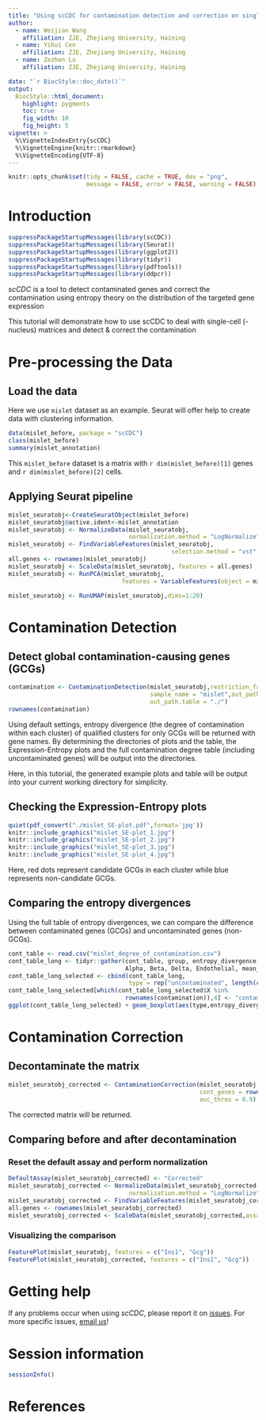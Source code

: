 ---
title: "Using scCDC for contamination detection and correction on single-cell (-nucleus) RNA-Seq data"
author:
  - name: Weijian Wang
    affiliation: ZJE, Zhejiang University, Haining
  - name: Yihui Cen
    affiliation: ZJE, Zhejiang University, Haining
  - name: Zezhen Lu
    affiliation: ZJE, Zhejiang University, Haining

date: "`r BiocStyle::doc_date()`"
output:
  BiocStyle::html_document:
    highlight: pygments
    toc: true
    fig_width: 10
    fig_height: 5
vignette: >
  %\VignetteIndexEntry{scCDC}
  %\VignetteEngine{knitr::rmarkdown}
  %\VignetteEncoding{UTF-8}
---

```{r echo=FALSE, include=FALSE}
knitr::opts_chunk$set(tidy = FALSE, cache = TRUE, dev = "png",
                      message = FALSE, error = FALSE, warning = FALSE)
```

# Introduction

```{r setup}
suppressPackageStartupMessages(library(scCDC))
suppressPackageStartupMessages(library(Seurat))
suppressPackageStartupMessages(library(ggplot2))
suppressPackageStartupMessages(library(tidyr))
suppressPackageStartupMessages(library(pdftools))
suppressPackageStartupMessages(library(ddpcr))
```

*scCDC* is a tool to detect contaminated genes and correct the contamination using entropy theory on the distribution of the targeted gene expression

This tutorial will demonstrate how to use scCDC to deal with single-cell (-nucleus) matrices and detect & correct the contamination

# Pre-processing the Data

## Load the data

Here we use `mislet` dataset as an example. Seurat will offer help to create data with clustering information.
```{r load-data}
data(mislet_before, package = "scCDC")
class(mislet_before)
summary(mislet_annotation)
```

This `mislet_before` dataset is a matrix with `r dim(mislet_before)[1]` genes and `r dim(mislet_before)[2]` cells.

## Applying Seurat pipeline

```{r apply-Seurat,message=FALSE,warning=FALSE}
mislet_seuratobj<-CreateSeuratObject(mislet_before)
mislet_seuratobj@active.ident<-mislet_annotation
mislet_seuratobj <- NormalizeData(mislet_seuratobj,
                                  normalization.method = "LogNormalize",scale.factor = 10000)
mislet_seuratobj <- FindVariableFeatures(mislet_seuratobj, 
                                              selection.method = "vst", nfeatures = 2000)
all.genes <- rownames(mislet_seuratobj)
mislet_seuratobj <- ScaleData(mislet_seuratobj, features = all.genes)
mislet_seuratobj <- RunPCA(mislet_seuratobj, 
                                features = VariableFeatures(object = mislet_seuratobj))

mislet_seuratobj <- RunUMAP(mislet_seuratobj,dims=1:20)
```

# Contamination Detection

## Detect global contamination-causing genes (GCGs)

```{r ContaminationDetection.1}
contamination <- ContaminationDetection(mislet_seuratobj,restriction_factor = 0.8, 
                                        sample_name = "mislet",out_path.plot = "./",
                                        out_path.table = "./")
rownames(contamination)
```

Using default settings, entropy divergence (the degree of contamination within each cluster) of qualified clusters for only GCGs will be returned with gene names. By determining the directories of plots and the table, the Expression-Entropy plots and the full contamination degree table (including uncontaminated genes) will be output into the directories.

Here, in this tutorial, the generated example plots and table will be output into your current working directory for simplicity.

## Checking the Expression-Entropy plots

```{r ContaminationDetection.2,fig.width=1,fig.height=1}
quiet(pdf_convert("./mislet_SE-plot.pdf",format='jpg'))
knitr::include_graphics("mislet_SE-plot_1.jpg")
knitr::include_graphics("mislet_SE-plot_2.jpg")
knitr::include_graphics("mislet_SE-plot_3.jpg")
knitr::include_graphics("mislet_SE-plot_4.jpg")
```
Here, red dots represent candidate GCGs in each cluster while blue represents non-candidate GCGs.

## Comparing the entropy divergences

Using the full table of entropy divergences, we can compare the difference between contaminated genes (GCGs) and uncontaminated genes (non-GCGs). 
```{r ContaminationDetection.3}
cont_table <- read.csv("mislet_degree_of_contamination.csv")
cont_table_long <- tidyr::gather(cont_table, group, entropy_divergence, 
                                 Alpha, Beta, Delta, Endothelial, mean_distance)
cont_table_long_selected <- cbind(cont_table_long, 
                                  type = rep("uncontaminated", length(cont_table_long[,1])))
cont_table_long_selected[which(cont_table_long_selected$X %in% 
                                 rownames(contamination)),4] <- "contaminated"
ggplot(cont_table_long_selected) + geom_boxplot(aes(type,entropy_divergence),outlier.shape = NA) + facet_wrap(~group)

```

# Contamination Correction

## Decontaminate the matrix

```{r ContaminationCorrection.1}
mislet_seuratobj_corrected <- ContaminationCorrection(mislet_seuratobj, 
                                                      cont_genes = rownames(contamination),
                                                      auc_thres = 0.9)
```
The corrected matrix will be returned. 

## Comparing before and after decontamination

### Reset the default assay and perform normalization

```{r ContaminationCorrection.2}
DefaultAssay(mislet_seuratobj_corrected) <- "Corrected"
mislet_seuratobj_corrected <- NormalizeData(mislet_seuratobj_corrected,assay = "Corrected",
                                  normalization.method = "LogNormalize",scale.factor = 10000)
mislet_seuratobj_corrected <- FindVariableFeatures(mislet_seuratobj_corrected,assay = "Corrected",selection.method = "vst", nfeatures = 2000)
all.genes <- rownames(mislet_seuratobj_corrected)
mislet_seuratobj_corrected <- ScaleData(mislet_seuratobj_corrected,assay = "Corrected",features = all.genes)
```

### Visualizing the comparison

```{r ContaminationCorrection.3}
FeaturePlot(mislet_seuratobj, features = c("Ins1", "Gcg"))
FeaturePlot(mislet_seuratobj_corrected, features = c("Ins1", "Gcg"))
```

# Getting help

If any problems occur when using *scCDC*, please report it on [issues](https://github.com/TellerLu/issues). For more specific issues, [email us](yihui.19@intl.zju.edu.cn)!

# Session information

```{r}
sessionInfo()
```

# References




